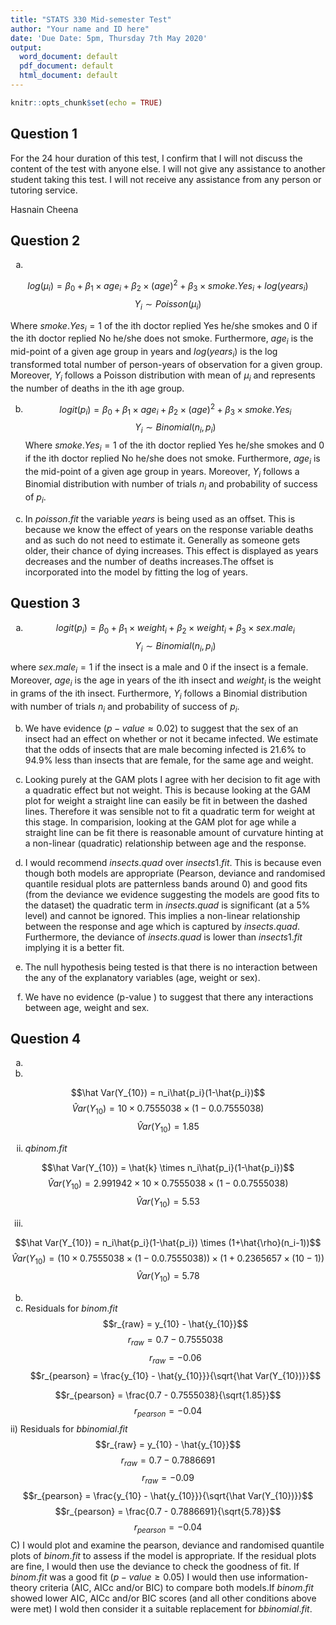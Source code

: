 ```yaml
---
title: "STATS 330 Mid-semester Test"
author: "Your name and ID here"
date: 'Due Date: 5pm, Thursday 7th May 2020'
output:
  word_document: default
  pdf_document: default
  html_document: default
---
```


```r
knitr::opts_chunk$set(echo = TRUE)
```

## Question 1
For the 24 hour duration of this test, I confirm that I will not discuss
the content of the test with anyone else. I will not give any assistance to
another student taking this test. I will not receive any assistance from any
person or tutoring service.

Hasnain Cheena

## Question 2

a)

$$log(\mu_i) = \beta_0 + \beta_1 \times age_i + \beta_2 \times (age)^2 + \beta_3 \times smoke.Yes_i + log(years_i)$$
$$Y_i \sim Poisson(\mu_i)$$

Where $smoke.Yes_i = 1$ of the ith doctor replied Yes he/she smokes and $0$ if the ith doctor replied No he/she does not smoke. Furthermore, $age_i$ is the mid-point of a given age group in years and $log(years_i)$ is the log transformed total number of person-years of observation for a given group. Moreover, $Y_i$ follows a Poisson distribution with mean of $\mu_i$ and represents the number of deaths in the ith age group.  

b)
$$logit(p_i) = \beta_0 + \beta_1 \times age_i + \beta_2 \times (age)^2 + \beta_3 \times smoke.Yes_i$$
$$Y_i \sim Binomial(n_i, p_i)$$
Where $smoke.Yes_i = 1$ of the ith doctor replied Yes he/she smokes and $0$ if the ith doctor replied No he/she does not smoke. Furthermore, $age_i$ is the mid-point of a given age group in years. Moreover, $Y_i$ follows a Binomial distribution with number of trials $n_i$ and probability of success of $p_i$.  
 
c) In $poisson.fit$ the variable $years$ is being used as an offset. This is because we know the effect of years on the response variable deaths and as such do not need to estimate it. Generally as someone gets older, their chance of dying increases. This effect is displayed as years decreases and the number of deaths increases.The offset is incorporated into the model by fitting the log of years.


## Question 3
a)
$$logit(p_i) = \beta_0 + \beta_1 \times weight_i + \beta_2 \times weight_i + \beta_3 \times sex.male_i$$
$$Y_i \sim Binomial(n_i, p_i)$$

where $sex.male_i = 1$ if the insect is a male and $0$ if the insect is a female. Moreover, $age_i$ is the age in years of the ith insect and $weight_i$ is the weight in grams of the ith insect. Furthermore, $Y_i$ follows a Binomial distribution with number of trials $n_i$ and probability of success of $p_i$.  

b)
We have evidence ($p-value \approx 0.02$) to suggest that the sex of an insect had an effect on whether or not it became infected. 
We estimate that the odds of insects that are male becoming infected is 21.6% to 94.9% less than insects that are female, for the same age and weight. 

c)
Looking purely at the GAM plots I agree with her decision to fit age with a quadratic effect but not weight. This is because looking at the GAM plot for weight a straight line can easily be fit in between the dashed lines. Therefore it was sensible not to fit a quadratic term for weight at this stage. In comparision, looking at the GAM plot for age while a straight line can be fit there is reasonable amount of curvature hinting at a non-linear (quadratic) relationship between age and the response. 

d)
I would recommend $insects.quad$ over $insects1.fit$. This is because even though both models are appropriate (Pearson, deviance and randomised quantile residual plots are patternless bands around 0) and good fits (from the deviance we evidence suggesting the models are good fits to the dataset) the quadratic term in $insects.quad$ is significant (at a 5% level) and cannot be ignored. This implies a non-linear relationship between the response and age which is captured by $insects.quad$. Furthermore, the deviance of $insects.quad$ is lower than $insects1.fit$ implying it is a better fit. 

e) The null hypothesis being tested is that there is no interaction between the any of the explanatory variables (age, weight or sex). 

f) We have no evidence (p-value \approx 0.39) to suggest that there any interactions between age, weight and sex. 

## Question 4

a) 
i) 

$$\hat Var(Y_{10}) = n_i\hat{p_i}(1-\hat{p_i})$$
$$\hat Var(Y_{10}) = 10 \times 0.7555038 \times (1-0.0.7555038)$$
$$\hat Var(Y_{10}) = 1.85$$

ii) $qbinom.fit$

$$\hat Var(Y_{10}) = \hat{k} \times n_i\hat{p_i}(1-\hat{p_i})$$
$$\hat Var(Y_{10}) = 2.991942 \times 10 \times 0.7555038 \times (1-0.0.7555038)$$
$$\hat Var(Y_{10}) = 5.53$$

iii)
  
$$\hat Var(Y_{10}) = n_i\hat{p_i}(1-\hat{p_i}) \times (1+\hat{\rho}(n_i-1))$$
$$\hat Var(Y_{10}) = (10 \times 0.7555038 \times (1-0.0.7555038)) \times (1+0.2365657 \times (10-1))$$
$$\hat Var(Y_{10}) = 5.78$$

b) 
i) Residuals for $binom.fit$
$$r_{raw} = y_{10} - \hat{y_{10}}$$
$$r_{raw} = 0.7 - 0.7555038$$
$$r_{raw} = -0.06$$
$$r_{pearson} = \frac{y_{10} - \hat{y_{10}}}{\sqrt{\hat Var(Y_{10})}}$$

$$r_{pearson} = \frac{0.7 - 0.7555038}{\sqrt{1.85}}$$
$$r_{pearson} = -0.04$$
ii) Residuals for $bbinomial.fit$
$$r_{raw} = y_{10} - \hat{y_{10}}$$
$$r_{raw} = 0.7 - 0.7886691$$
$$r_{raw} = -0.09$$
$$r_{pearson} = \frac{y_{10} - \hat{y_{10}}}{\sqrt{\hat Var(Y_{10})}}$$
$$r_{pearson} = \frac{0.7 - 0.7886691}{\sqrt{5.78}}$$
$$r_{pearson} = -0.04$$
C) 
I would plot and examine the pearson, deviance and randomised quantile plots of $binom.fit$ to assess if the model is appropriate. If the residual plots are fine, I would then use the deviance to check the goodness of fit. If $binom.fit$ was a good fit ($p-value \geq 0.05$) I would then use information-theory criteria (AIC, AICc and/or BIC) to compare both models.If $binom.fit$ showed lower AIC, AICc and/or BIC scores (and all other conditions above were met) I wold then consider it a suitable replacement for $bbinomial.fit$. 